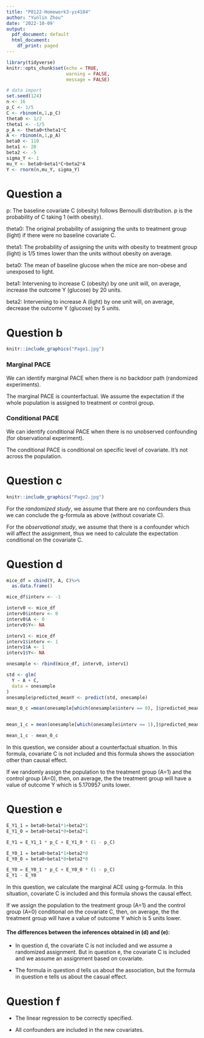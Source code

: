 ```yaml
---
title: "P8122-Homework3-yz4184"
author: "Yunlin Zhou"
date: '2022-10-09'
output:
  pdf_document: default
  html_document:
    df_print: paged
---
```


```r
library(tidyverse)
knitr::opts_chunk$set(echo = TRUE,
                      warning = FALSE,
                      message = FALSE)
```

```r
# data import
set.seed(124)
n <- 16
p_C <- 1/5
C <- rbinom(n,1,p_C)
theta0 <- 1/2
theta1 <- -1/5
p_A <- theta0+theta1*C
A <- rbinom(n,1,p_A)
beta0 <- 110
beta1 <- 20
beta2 <- -5
sigma_Y <- 1
mu_Y <- beta0+beta1*C+beta2*A
Y <- rnorm(n,mu_Y, sigma_Y)
```

# Question a

p: The baseline covariate C (obesity) follows Bernoulli distribution. p is the probability of C taking 1 (with obesity).

theta0: The original probability of assigning the units to treatment group (light) if there were no baseline covariate C.

theta1: The probability of assigning the units with obesity to treatment group (light) is 1/5 times lower than the units without obesity on average.

beta0: The mean of baseline glucose when the mice are non-obese and unexposed to light.

beta1: Intervening to increase C (obesity) by one unit will, on average, increase the outcome Y (glucose) by 20 units.

beta2: Intervening to increase A (light) by one unit will, on average, decrease the outcome Y (glucose) by 5 units.

# Question b

```r
knitr::include_graphics("Page1.jpg")
```


### Marginal PACE
We can identify marginal PACE when there is no backdoor path (randomized experiments). 

The marginal PACE is counterfactual. We assume the expectation if the whole population is assigned to treatment or control group.


### Conditional PACE
We can identify conditional PACE when there is no unobserved confounding (for observational experiment).

The conditional PACE is conditional on specific level of covariate. It’s not across the population.


# Question c

```r
knitr::include_graphics("Page2.jpg")
```


For the *randomized study*, we assume that there are no confounders thus we can conclude the g-formula as above (without covariate C).

For the *observational study*, we assume that there is a confounder which will affect the assignment, thus we need to calculate the expectation conditional on the covariate C.


# Question d

```r
mice_df = cbind(Y, A, C)%>%
  as.data.frame()
```


```r
mice_df$interv <- -1 

interv0 <- mice_df
interv0$interv <- 0
interv0$A <- 0
interv0$Y<- NA

interv1 <- mice_df 
interv1$interv <- 1
interv1$A <- 1
interv1$Y<- NA

onesample <- rbind(mice_df, interv0, interv1) 
```


```r
std <- glm(
  Y ~ A + C,
  data = onesample
)
onesample$predicted_meanY <- predict(std, onesample)
```


```r
mean_0_c =mean(onesample[which(onesample$interv == 0), ]$predicted_meanY)


mean_1_c = mean(onesample[which(onesample$interv == 1),]$predicted_meanY)
```


```r
mean_1_c - mean_0_c
```

In this question, we consider about a counterfactual situation. In this formula, covariate C is not included and this formula shows the association other than causal effect.  

If we randomly assign the population to the treatment group (A=1) and the control group (A=0), then, on average, the the treatment group will have a value of outcome Y which is 5.170957 units lower.


# Question e

```r
E_Y1_1 = beta0+beta1*1+beta2*1
E_Y1_0 = beta0+beta1*0+beta2*1

E_Y1 = E_Y1_1 * p_C + E_Y1_0 * (1 - p_C)

E_Y0_1 = beta0+beta1*1+beta2*0
E_Y0_0 = beta0+beta1*0+beta2*0

E_Y0 = E_Y0_1 * p_C + E_Y0_0 * (1 - p_C)
E_Y1 - E_Y0

```

In this question, we calculate the marginal ACE using g-formula. In this situation, covariate C is included and this formula shows the causal effect.

If we assign the population to the treatment group (A=1) and the control group (A=0) conditional on the covariate C, then, on average, the the treatment group will have a value of outcome Y which is 5 units lower.


#### The differences between the inferences obtained in (d) and (e):

* In question d, the covariate C is not included and we assume a randomized assignment. But in question e, the covariate C is included and we assume an assignment based on covariate.

* The formula in question d tells us about the association, but the formula in question e tells us about the casual effect.


# Question f

* The linear regression to be correctly specified.

* All confounders are included in the new covariates.

































































